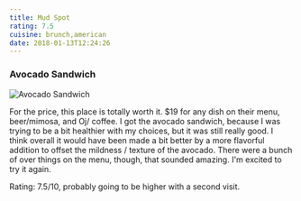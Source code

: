 ```yaml
---
title: Mud Spot
rating: 7.5
cuisine: brunch,american
date: 2018-01-13T12:24:26
---
```


### Avocado Sandwich
![Avocado Sandwich](/blog/mud-spot.jpg)

For the price, this place is totally worth it. $19 for any dish on their menu, beer/mimosa, and Oj/ coffee. I got the avocado sandwich, because I was trying to be a bit healthier with my choices, but it was still really good. I think overall it would have been made a bit better by a more flavorful addition to offset the mildness / texture of the avocado. There were a bunch of over things on the menu, though, that sounded amazing. I'm excited to try it again.

Rating: 7.5/10, probably going to be higher with a second visit.